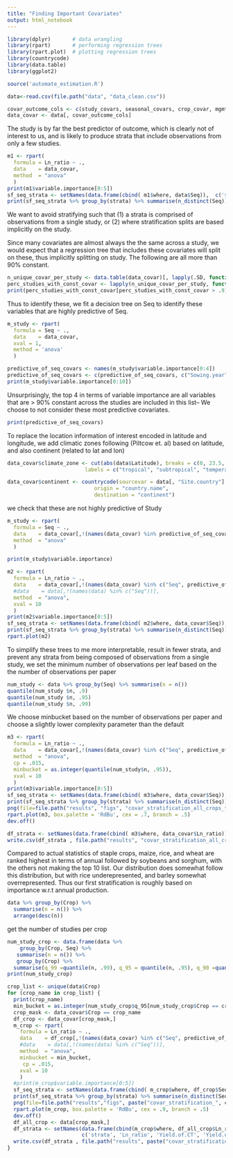```yaml
---
title: "Finding Important Covariates"
output: html_notebook
---
```


```r
library(dplyr)       # data wrangling
library(rpart)       # performing regression trees
library(rpart.plot)  # plotting regression trees
library(countrycode)
library(data.table)
library(ggplot2)

```


```r
source('automate_estimation.R')
```

```r
data<-read.csv(file.path("data", "data_clean.csv"))

covar_outcome_cols <- c(study_covars, seasonal_covars, crop_covar, mgmt_practice_covars,climatic_soil_vars, "Ln_ratio")
data_covar <- data[, covar_outcome_cols]

```



The study is by far the best predictor of outcome, which is clearly not of interest to us, and is likely to produce strata that include observations from only a few studies.
```r
m1 <- rpart(
  formula = Ln_ratio ~ .,
  data    = data_covar,
  method  = "anova"
  )
print(m1$variable.importance[0:5])
sf_seq_strata <- setNames(data.frame(cbind( m1$where, data$Seq)),  c('strata', 'Seq'))
print(sf_seq_strata %>% group_by(strata) %>% summarise(n_distinct(Seq)))
```

We want to avoid stratifying such that (1) a strata is comprised of observations from a single study, or (2) where stratification splits are based implicitly on the study. 

Since many covariates are almost always the the same across a study, we would expect that a regression tree that includes these covariates will split on these, thus implicitly splitting on study. The following are all more than 90% constant. 

```r
n_unique_covar_per_study <- data.table(data_covar)[, lapply(.SD, function(x) length(unique(x))), by=Seq]
perc_studies_with_const_covar <- lapply(n_unique_covar_per_study, function(col) {sum(col == 1)/length(col)})
print(perc_studies_with_const_covar[perc_studies_with_const_covar > .9])
```

Thus to identify these, we fit a decision tree on Seq to identify these variables that are highly predictive of Seq. 
```r
m_study <- rpart(
  formula = Seq ~ .,
  data    = data_covar,
  xval = 1,
  method = 'anova'
  )

predictive_of_seq_covars <- names(m_study$variable.importance[0:4])
predictive_of_seq_covars <- c(predictive_of_seq_covars, c("Sowing.year","Harvest.year"))
print(m_study$variable.importance[0:10])

```
Unsurprisingly, the top 4 in terms of variable importance are all variables that are > 90% constant across the studies are included in this list-- We choose to not consider these most predictive covariates. 
```r
print(predictive_of_seq_covars)
```

To replace the location information of interest encoded in latitude and longitude, we add climatic zones following (Piltcow et. al) based on latitude, and also continent (related to lat and lon)
```r
data_covar$climate_zone <- cut(abs(data$Latitude), breaks = c(0, 23.5, 40, 60, 90), 
                         labels = c("tropical", "subtropical", "temperate", "cold"))
```

```r
data_covar$continent <- countrycode(sourcevar = data[, "Site.country"],
                            origin = "country.name",
                            destination = "continent")

```

we check that these are not highly predictive of Study
```r
m_study <- rpart(
  formula = Seq ~ .,
  data    = data_covar[,!(names(data_covar) %in% predictive_of_seq_covars)],
  method  = "anova"
  )

print(m_study$variable.importance)

```

```r
m2 <- rpart(
  formula = Ln_ratio ~ .,
  data    = data_covar[,!(names(data_covar) %in% c("Seq", predictive_of_seq_covars))],
  #data    = data[,!(names(data) %in% c("Seq"))],
  method  = "anova",
  xval = 10
  )
print(m2$variable.importance[0:5])
sf_seq_strata <- setNames(data.frame(cbind( m2$where, data_covar$Seq)),  c('strata', 'Seq'))
print(sf_seq_strata %>% group_by(strata) %>% summarise(n_distinct(Seq)))
rpart.plot(m2)

```


To simplify these trees to me more interpretable, result in fewer strata, and prevent any strata from being composed of observations from a single study, we set the minimum number of observations per leaf based on the 
the number of observations per paper
```r
num_study <- data %>% group_by(Seq) %>% summarise(n = n())
quantile(num_study $n, .9)
quantile(num_study $n, .95)
quantile(num_study $n, .99)
```

We choose minbucket based on the number of observations per paper and choose a slightly lower complexity parameter than the default
```r
m3 <- rpart(
  formula = Ln_ratio ~ .,
  data    = data_covar[,!(names(data_covar) %in% c("Seq", predictive_of_seq_covars))],
  method  = "anova",
  cp = .015,
  minbucket = as.integer(quantile(num_study$n, .95)),
  xval = 10
  )
print(m3$variable.importance[0:5])
sf_seq_strata <- setNames(data.frame(cbind( m3$where, data_covar$Seq)),  c('strata', 'Seq'))
print(sf_seq_strata %>% group_by(strata) %>% summarise(n_distinct(Seq)))
png(file=file.path("results", "figs", "covar_stratification_all_crops_tree.png"),  res = 150, height = 5, width = 5.5, units = 'in',)
rpart.plot(m3, box.palette = 'RdBu', cex = .7, branch = .5)
dev.off()
```


```r
df_strata <- setNames(data.frame(cbind( m3$where, data_covar$Ln_ratio)),  c('strata', 'Ln_ratio'))
write.csv(df_strata , file.path("results", "covar_stratification_all_crops.csv"))
```



Compared to actual statistics of staple crops, maize, rice, and wheat are ranked highest in terms of annual followed by soybeans and sorghum, with the others not making the top 10 list. Our distribution does somewhat follow this distribution, but with rice  underepresented, and barley somewhat overrepresented. Thus our first stratification is roughly based on importance w.r.t annual production. 
```r
data %>% group_by(Crop) %>%
  summarise(n = n()) %>%
  arrange(desc(n))
```


get the number of studies per crop
```r
num_study_crop <- data.frame(data %>%
    group_by(Crop, Seq) %>%
   summarise(n = n()) %>%
   group_by(Crop) %>%
  summarise(q_99 =quantile(n, .99), q_95 = quantile(n, .95), q_90 =quantile(n, .9), n_unique = n()))
print(num_study_crop)
```

```r
crop_list <- unique(data$Crop)
for (crop_name in crop_list) {
  print(crop_name)
  min_bucket = as.integer(num_study_crop$q_95[num_study_crop$Crop == crop_name ])
  crop_mask <- data_covar$Crop == crop_name
  df_crop <- data_covar[crop_mask,]
  m_crop <- rpart(
    formula = Ln_ratio ~ .,
    data    = df_crop[,!(names(data_covar) %in% c("Seq", predictive_of_seq_covars))],
    #data    = data[,!(names(data) %in% c("Seq"))],
    method  = "anova",
    minbucket = min_bucket,
     cp = .015,
    xval = 10
    )
  #print(m_crop$variable.importance[0:5])
  sf_seq_strata <- setNames(data.frame(cbind( m_crop$where, df_crop$Seq)),  c('strata', 'Seq'))
  print(sf_seq_strata %>% group_by(strata) %>% summarise(n_distinct(Seq)))
  png(file=file.path("results","figs", paste("covar_stratification_", crop_name, "_tree.png", sep = '')))
  rpart.plot(m_crop, box.palette = 'RdBu', cex = .9, branch = .5)
  dev.off()
  df_all_crop <- data[crop_mask,]
  df_strata <- setNames(data.frame(cbind(m_crop$where, df_all_crop$Ln_ratio, df_all_crop$Yield.of.CT, df_all_crop$Yield.of.NT)),  
                        c('strata', 'Ln_ratio', 'Yield.of.CT', 'Yield.of.NT'))
  write.csv(df_strata , file.path("results", paste("covar_stratification_", crop_name, ".csv", sep = '')))
}

```

